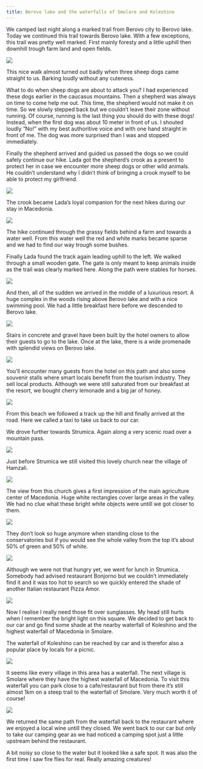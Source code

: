 ```yaml
---
title: Berovo lake and the waterfalls of Smolare and Koleshino
---
```


We camped last night along a marked trail from Berovo city to Berovo lake. Today we continued this trail towards Berovo lake.  With a few exceptions, this trail was pretty well marked. First mainly foresty and a little uphill then downhill trough farm land and open fields.

<Image
    src='images/DSC_7799.jpg'
    caption=''
/>

This nice walk almost turned out badly when three sheep dogs came straight to us. Barking loudly without any cuteness.

What to do when sheep dogs are about to attack you? I had experienced these dogs earlier in the caucasus mountains. Then a shepherd was always on time to come help me out. This time, the shepherd would not make it on time. So we slowly stepped back but we couldn’t leave their zone without running. Of course, running is the last thing you should do with these dogs! Instead, when the first dog was about 10 meter in front of us. I shouted loudly “No!” with my best authoritive voice and with one hand straight in front of me. The dog was more surprised than I was and stopped immediately.

Finally the shepherd arrived and guided us passed the dogs so we could safely continue our hike. Lada got the shepherd’s crook as a present to protect her in case we encounter more sheep dogs or other wild animals. He couldn’t understand why I didn’t think of bringing a crook myself to be able to protect my girlfriend.

<Image
    src='images/DSC_7800.jpg'
/>

The crook became Lada’s loyal companion for the next hikes during our stay in Macedonia.

<Image
    src='images/DSC_7803.jpg'
    caption=''
/>

The hike continued through the grassy fields behind a farm and towards a water well. From this water well the red and white marks became sparse and we had to find our way trough some bushes.



Finally Lada found the track again leading uphill to the left. We walked through a small wooden gate. The gate is only meant to keep animals inside as the trail was clearly marked here. Along the path were stables for horses.

<Image
    src='images/DSC_7805.jpg'
    caption=''
/>

And then, all of the sudden we arrived in the middle of a luxurious resort. A huge complex in the woods rising above Berovo lake and with a nice swimming pool. We had a little breakfast here before we descended to Berovo lake.

<Image
    src='images/DSC_7811.jpg'
    caption=''
/>

Stairs in concrete and gravel have been built by the hotel owners to allow their guests to go to the lake. Once at the lake, there is a wide promenade with splendid views on Berovo lake.

<Image
    src='images/DSC_7813.jpg'
    caption='Berovo lake.'
/>

You’ll encounter many guests from the hotel on this path and also some souvenir stalls where smart locals benefit from the tourism industry. They sell local products. Although we were still saturated from our breakfast at the resort, we bought cherry lemonade and a big jar of honey.

<Image
    src='images/DSC_7819.jpg'
    caption='Once this road didn’t end in a lake but now it serves as the only beach at Berovo lake.'
/>


From this beach we followed a track up the hill and finally arrived at the road. Here we called a taxi to take us back to our car.

We drove further towards Strumica. Again along a very scenic road over a mountain pass.

<Image
    src='images/DSC_7829.jpg'
    caption='View on the road driving from Berovo towards Strumica.'
/>

Just before Strumica we still visited this lovely church near the village of Hamzali.

<Image
    src='images/DSC_7831.jpg'
    caption='An isolated church in Hamzali.'
/>

The view from this church gives a first impression of the main agriculture center of Macedonia. Huge white rectangles cover large areas in the valley. We had no clue what these bright white objects were untill we got closer to them.

<Image
    src='images/DSC_7849.jpg'
    caption='Conservatories near Strumica.'
/>

They don’t look so huge anymore when standing close to the conservatories but if you would see the whole valley from the top it’s about 50% of green and 50% of white.

<Image
    src='images/DSC_7854.jpg'
    caption='The region around Stumica is the main agricultural center of Macedonia.'
/>

Although we were not that hungry yet, we went for lunch in Strumica. Somebody had advised restaurant Bonjorno but we couldn’t immediately find it and it was too hot to search so we quickly entered the shade of another Italian restaurant Pizza Amor.

<Image
    src='images/DSC_7852.jpg'
    caption='The main square in Strumica'
/>

Now I realise I really need those fit over sunglasses. My head still hurts when I remember the bright light on this square. We decided to get back to our car and go find some shade at the nearby waterfall of Koleshino and the highest waterfall of Macedonia in Smolare.

The waterfall of Koleshino can be reached by car and is therefor also a popular place by locals for a picnic.

<Image
    src='images/DSC_7912.jpg'
    caption='The waterfalls of Koleshino.'
/>

It seems like every village in this area has a waterfall. The next village is Smolare where they have the highest waterfall of Macedonia. To visit this waterfall you can park close to a cafe/restaurant but from there it’s still almost 1km on a steep trail to the waterfall of Smolare. Very much worth it of course!

<Image
    src='images/DSC_7952.jpg'
    caption='Smolare waterfall. The highest waterfall in Republic of Macedonia.'
    portrait
/>

We returned the same path from the waterfall back to the restaurant where we enjoyed a local wine untill they closed. We went back to our car but only to take our camping gear as we had noticed a camping spot just a little upstream behind the restaurant.

A bit noisy so close to the water but it looked like a safe spot. It was also the first time I saw fire flies for real. Really amazing creatures!